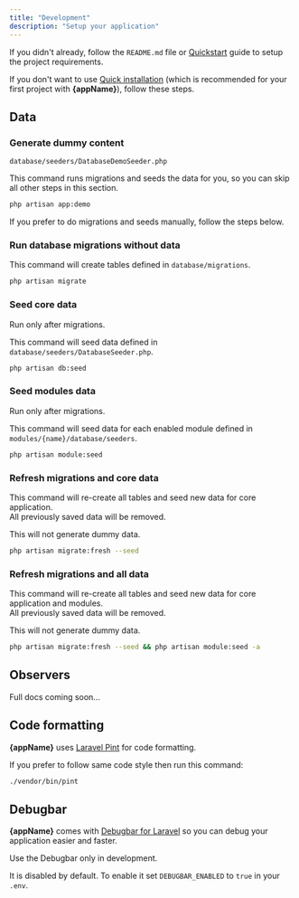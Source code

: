 ```yaml
---
title: "Development"
description: "Setup your application"
---
```



If you didn't already, follow the `README.md` file or [Quickstart](/quickstart) guide to setup the project requirements.

If you don't want to use [Quick installation](/quickstart#quick-installation) (which is recommended for your first project with **{appName}**), follow these steps.

## Data

### Generate dummy content

`database/seeders/DatabaseDemoSeeder.php`

This command runs migrations and seeds the data for you, so you can skip all other steps in this section.

```bash
php artisan app:demo
```

<Info>
  If you prefer to do migrations and seeds manually, follow the steps below.
</Info>

### Run database migrations without data

This command will create tables defined in `database/migrations`.

```bash
php artisan migrate
```

### Seed core data

<Warning>Run only after migrations.</Warning>

This command will seed data defined in `database/seeders/DatabaseSeeder.php`.

```bash
php artisan db:seed
```

### Seed modules data

<Warning>Run only after migrations.</Warning>

This command will seed data for each enabled module defined in `modules/{name}/database/seeders`.

```bash
php artisan module:seed
```

### Refresh migrations and core data

This command will re-create all tables and seed new data for core application.<br />
All previously saved data will be removed.

<Info>This will not generate dummy data.</Info>

```bash
php artisan migrate:fresh --seed
```

### Refresh migrations and all data

This command will re-create all tables and seed new data for core application and modules.<br />
All previously saved data will be removed.

<Info>This will not generate dummy data.</Info>

```bash
php artisan migrate:fresh --seed && php artisan module:seed -a
```

## Observers

Full docs coming soon...

## Code formatting

**{appName}** uses [Laravel Pint](https://laravel.com/docs/11.x/pint) for code formatting.

If you prefer to follow same code style then run this command:

```bash
./vendor/bin/pint
```

## Debugbar

**{appName}** comes with [Debugbar for Laravel](https://github.com/barryvdh/laravel-debugbar) so you can debug your application easier and faster.

<Warning>Use the Debugbar only in development.</Warning>

It is disabled by default. To enable it set `DEBUGBAR_ENABLED` to `true` in your `.env`.
